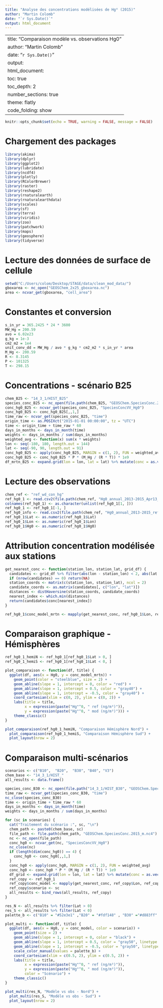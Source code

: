 ---
title: "Analyse des concentrations modélisées de Hg⁰ (2015)"
author: "Martin Colomb"
date: "`r Sys.Date()`"
output: html_document
---

---
title: "Comparaison modèle vs. observations Hg0"
author: "Martin Colomb"
date: "`r Sys.Date()`"
output:
  html_document:
    toc: true
    toc_depth: 2
    number_sections: true
    theme: flatly
    code_folding: show
---

```{r setup, include=FALSE}
knitr::opts_chunk$set(echo = TRUE, warning = FALSE, message = FALSE)
```

# Chargement des packages

```{r packages}
library(akima)
library(dplyr)
library(ggplot2)
library(lubridate)
library(ncdf4)
library(plotly)
library(RColorBrewer)
library(raster)
library(reshape2)
library(rnaturalearth)
library(rnaturalearthdata)
library(scales)
library(sf)
library(terra)
library(viridis)
library(zoo)
library(patchwork)
library(maps)
library(geosphere)
library(tidyverse)
```

# Lecture des données de surface de cellule

```{r cell-area}
setwd("C:/Users/colom/Desktop/STAGE/data/clean_mod_data/")
gboxarea <- nc_open("GEOSChem_2x25_gboxarea.nc")
area <- ncvar_get(gboxarea, "cell_area")
```

# Constantes et conversion

```{r constants}
s_in_yr = 365.2425 * 24 * 3600
MW_Hg = 200.59
avo = 6.02e23
g_kg = 1e-3
cm2_m2 = 1e4
unit_conv_dd = MW_Hg / avo * g_kg * cm2_m2 * s_in_yr * area
M_Hg <- 200.59
R <- 8.3145
P <- 101325
T <- 298.15
```

# Concentrations - scénario B25

```{r b25-data}
chem_B25 <- "14_3_1/HIST_B25"
species_conc_B25 <- nc_open(file.path(chem_B25, "GEOSChem.SpeciesConc.2015_m.nc4"))
conc_hg0_B25 <- ncvar_get(species_conc_B25, "SpeciesConcVV_Hg0")
conc_hg0_B25 <- conc_hg0_B25[,,1,]
time_raw <- ncvar_get(species_conc_B25, "time")
origin_time <- as.POSIXct("2015-01-01 00:00:00", tz = "UTC")
time <- origin_time + time_raw * 60
days_in_months <- days_in_month(time)
weights <- days_in_months / sum(days_in_months)
weighted_avg <- function(x) sum(x * weights)
lon <- seq(-180, 180, length.out = 144)
lat <- seq(-90, 90, length.out = 91)
conc_hg0_B25 <- apply(conc_hg0_B25, MARGIN = c(1, 2), FUN = weighted_avg)
conc_hg0_B25 <- conc_hg0_B25 * P * (M_Hg / (R * T)) * 1e9
df_mrtn_B25 <- expand.grid(lon = lon, lat = lat) %>% mutate(conc = as.vector(conc_hg0_B25))
```

# Lecture des observations

```{r observations}
chem_ref <- "ref_wd_con_hg"
ref_hg0_1 <- read.csv2(file.path(chem_ref, "Hg0_annual_2013-2015_Apr13_2024.csv"), sep = ",", header = TRUE)
colnames(ref_hg0_1) <- as.character(unlist(ref_hg0_1[1, ]))
ref_hg0_1 <- ref_hg0_1[-1, ]
ref_hg0_info <- read.csv2(file.path(chem_ref, "Hg0_annual_2013-2015_references_Apr13_2024.csv"), sep = ",")
ref_hg0_1$Lat <- as.numeric(ref_hg0_1$Lat)
ref_hg0_1$Lon <- as.numeric(ref_hg0_1$Lon)
ref_hg0_1$Hg0 <- as.numeric(ref_hg0_1$Hg0)
```

# Attribution concentration modélisée aux stations

```{r nearest-conc}
get_nearest_conc <- function(station_lon, station_lat, grid_df) {
  candidates <- grid_df %>% filter(abs(lon - station_lon) < 2, abs(lat - station_lat) < 2)
  if (nrow(candidates) == 0) return(NA)
  station_coords <- matrix(c(station_lon, station_lat), ncol = 2)
  candidate_coords <- as.matrix(candidates[, c("lon", "lat")])
  distances <- distHaversine(station_coords, candidate_coords)
  nearest_index <- which.min(distances)
  return(candidates$conc[nearest_index])
}

ref_hg0_1$conc_model_mrtn <- mapply(get_nearest_conc, ref_hg0_1$Lon, ref_hg0_1$Lat, MoreArgs = list(grid_df = df_mrtn_B25))
```

# Comparaison graphique - Hémisphères

```{r comparaison-plot, echo=TRUE}
ref_hg0_1_hemiN <- ref_hg0_1[ref_hg0_1$Lat > 0, ]
ref_hg0_1_hemiS <- ref_hg0_1[ref_hg0_1$Lat < 0, ]

plot_comparaison <- function(df, title) {
  ggplot(df, aes(x = Hg0, y = conc_model_mrtn)) +
    geom_point(color = "steelblue", size = 2) +
    geom_abline(slope = 1, intercept = 0, color = "red") +
    geom_abline(slope = 1, intercept = 0.5, color = "gray40") +
    geom_abline(slope = 1, intercept = -0.5, color = "gray40") +
    coord_cartesian(xlim = c(0, 2), ylim = c(0, 2)) +
    labs(title = title,
         x = expression(paste("Hg"^0, " ref (ng/m³)")),
         y = expression(paste("Hg"^0, " mod (ng/m³)"))) +
    theme_classic()
}

plot_comparaison(ref_hg0_1_hemiN, "Comparaison Hémisphère Nord") +
  plot_comparaison(ref_hg0_1_hemiS, "Comparaison Hémisphère Sud") +
  plot_layout(nrow = 2)
```

# Comparaison multi-scénarios

```{r multi-scenario, echo=TRUE}
scenarios <- c("B10",  "B20",  "B30", "B40", "V3")
chem_base <- "14_3_1/HIST_"
all_results <- data.frame()

species_conc_B30 <- nc_open(file.path("14_3_1/HIST_B30", "GEOSChem.SpeciesConc.2015_m.nc4"))
time_raw <- ncvar_get(species_conc_B30, "time")
nc_close(species_conc_B30)
time <- origin_time + time_raw * 60
days_in_months <- days_in_month(time)
weights <- days_in_months / sum(days_in_months)

for (sc in scenarios) {
  cat("Traitement du scénario :", sc, "\n")
  chem_path <- paste0(chem_base, sc)
  file_path <- file.path(chem_path, "GEOSChem.SpeciesConc.2015_m.nc4")
  nc <- nc_open(file_path)
  conc_hg0 <- ncvar_get(nc, "SpeciesConcVV_Hg0")
  nc_close(nc)
  if (length(dim(conc_hg0)) == 4) {
    conc_hg0 <- conc_hg0[,,1,]
  }
  conc_hg0 <- apply(conc_hg0, MARGIN = c(1, 2), FUN = weighted_avg)
  conc_hg0 <- conc_hg0 * P * (M_Hg / (R * T)) * 1e9
  df_grid <- expand.grid(lon = lon, lat = lat) %>% mutate(conc = as.vector(conc_hg0))
  ref_copy <- ref_hg0_1
  ref_copy$conc_model <- mapply(get_nearest_conc, ref_copy$Lon, ref_copy$Lat, MoreArgs = list(grid_df = df_grid))
  ref_copy$scenario <- sc
  all_results <- bind_rows(all_results, ref_copy)
}

res_N <- all_results %>% filter(Lat > 0)
res_S <- all_results %>% filter(Lat < 0)
palette_b <- c("B10" = "#52e3e1" ,"B20" = "#fdf148" , "B30" ="#d883ff" , "B40" ="#9336fd", "V3" = "black" )

plot_multi <- function(df, title) {
  ggplot(df, aes(x = Hg0, y = conc_model, color = scenario)) +
    geom_point(size = 2) +
    geom_abline(slope = 1, intercept = 0, color = "black") +
    geom_abline(slope = 1, intercept = 0.5, color = "gray50", linetype = "dashed") +
    geom_abline(slope = 1, intercept = -0.5, color = "gray50", linetype = "dashed") +
    scale_color_manual(values = palette_b) +
    coord_cartesian(xlim = c(0.5, 2), ylim = c(0.5, 2)) +
    labs(title = title,
         x = expression(paste("Hg"^0, " ref (ng/m³)")),
         y = expression(paste("Hg"^0, " mod (ng/m³)")),
         color = "Scénario") +
    theme_classic()
}

plot_multi(res_N, "Modèle vs obs - Nord") +
  plot_multi(res_S, "Modèle vs obs - Sud") +
  plot_layout(nrow = 2)
```
